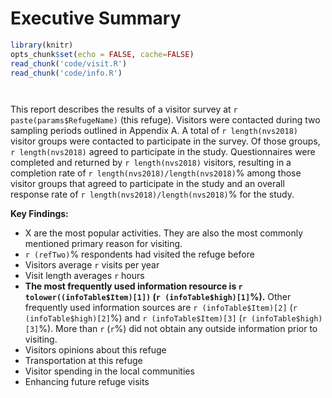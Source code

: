 # Executive Summary {-}

```r
library(knitr)
opts_chunk$set(echo = FALSE, cache=FALSE)
read_chunk('code/visit.R')
read_chunk('code/info.R')
```

```r
```

```r
```
This report describes the results of a visitor survey at `r paste(params$RefugeName)` (this refuge). Visitors were contacted during two sampling periods outlined in Appendix A. A total of `r length(nvs2018)` visitor groups were contacted to participate in the survey. Of those groups, `r length(nvs2018)` agreed to participate in the study. Questionnaires were completed and returned by `r length(nvs2018)` visitors, resulting in a completion rate of `r length(nvs2018)/length(nvs2018)`% among those visitor groups that agreed to participate in the study and an overall response rate of `r length(nvs2018)/length(nvs2018)`% for the study.

**Key Findings:**

  - X are the most popular activities. They are also the most commonly mentioned primary reason for visiting.
  - `r (refTwo)`% respondents had visited the refuge before
  - Visitors average `r` visits per year
  - Visit length averages `r` hours
  - **The most frequently used information resource is `r tolower((infoTable$Item)[1])` (`r (infoTable$high)[1]`%).** Other frequently used information sources are `r (infoTable$Item)[2]` (`r (infoTable$high)[2]`%) and `r (infoTable$Item)[3]` (`r (infoTable$high)[3]`%). More than `r` (`r`%) did not obtain any outside information prior to visiting. 
  - Visitors opinions about this refuge
  - Transportation at this refuge
  - Visitor spending in the local communities
  - Enhancing future refuge visits
